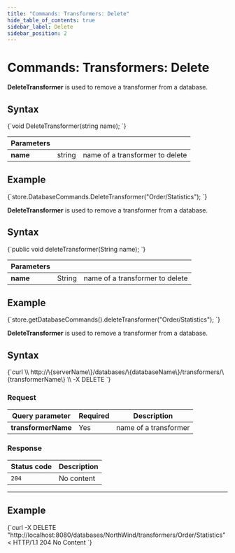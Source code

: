 ```yaml
---
title: "Commands: Transformers: Delete"
hide_table_of_contents: true
sidebar_label: Delete
sidebar_position: 2
---
```





# Commands: Transformers: Delete
<LanguageSwitcher supportedLanguages={supportedLanguages} />
<LanguageContent language="csharp">


**DeleteTransformer** is used to remove a transformer from a database.

## Syntax

<TabItem value="delete_1" label="delete_1">
<CodeBlock language="csharp">
{`void DeleteTransformer(string name);
`}
</CodeBlock>
</TabItem>

| Parameters | | |
| ------------- | ------------- | ----- |
| **name** | string | name of a transformer to delete |

## Example

<TabItem value="delete_2" label="delete_2">
<CodeBlock language="csharp">
{`store.DatabaseCommands.DeleteTransformer("Order/Statistics");
`}
</CodeBlock>
</TabItem>


</LanguageContent>
<LanguageContent language="java">


**DeleteTransformer** is used to remove a transformer from a database.

## Syntax

<TabItem value="delete_1" label="delete_1">
<CodeBlock language="java">
{`public void deleteTransformer(String name);
`}
</CodeBlock>
</TabItem>

| Parameters | | |
| ------------- | ------------- | ----- |
| **name** | String | name of a transformer to delete |

## Example

<TabItem value="delete_2" label="delete_2">
<CodeBlock language="java">
{`store.getDatabaseCommands().deleteTransformer("Order/Statistics");
`}
</CodeBlock>
</TabItem>


</LanguageContent>
<LanguageContent language="http">


**DeleteTransformer** is used to remove a transformer from a database.

## Syntax

<TabItem value="json" label="json">
<CodeBlock language="json">
{`curl \\
	http://\{serverName\}/databases/\{databaseName\}/transformers/\{transformerName\} \\
	-X DELETE
`}
</CodeBlock>
</TabItem>

### Request

| Query parameter | Required | Description |
| ------------- | -- | ---- |
| **transformerName** | Yes | name of a transformer |

### Response

| Status code | Description |
| ----------- | - |
| `204` | No content |

---

## Example

<TabItem value="json" label="json">
<CodeBlock language="json">
{`curl -X DELETE "http://localhost:8080/databases/NorthWind/transformers/Order/Statistics" 
< HTTP/1.1 204 No Content
`}
</CodeBlock>
</TabItem>


</LanguageContent>

<!---
- [GetTransformer](../../../client-api/commands/transformers/get)
- [PutTransformer](../../../client-api/commands/transformers/put)

-->